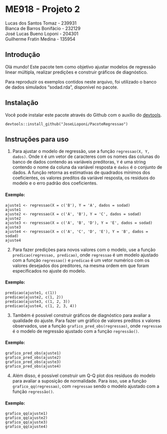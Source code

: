 # ME918 - Projeto 2 #
Lucas dos Santos Tomaz - 239931  
Bianca de Barros Bonifácio - 232129  
José Lucas Bueno Loponi - 204301  
Guilherme Fratin Medina - 135954  

## Introdução ##

Olá mundo! Este pacote tem como objetivo ajustar modelos de regressão linear múltipla, realizar predições e construir gráficos de diagnóstico.

Para reproduzir os exemplos contidos neste arquivo, foi utilizado o banco de dados simulados "sodad.rda", disponível no pacote.

## Instalação ##

Você pode instalar este pacote através do Github com o auxílio do [devtools](https://github.com/hadley/devtools).

```
devtools::install_github("JoseLLoponi/PacoteRegressao")
```

## Instruções para uso ##

1. Para ajustar o modelo de regressão, use a função `regressao(X, Y, dados)`. Onde `X` é um vetor de caracteres com os nomes das colunas do banco de dados contendo as variáveis preditoras, `Y` é uma string contendo o nome da coluna da variável resposta e `dados` é o conjunto de dados. A função retorna as estimativas de quadrados mínimos dos coeficientes, os valores preditos da variável resposta, os resíduos do modelo e o erro padrão dos coeficientes.

#### Exemplo: ####

```
ajuste1 <- regressao(X = c('B'), Y = 'A', dados = sodad)
ajuste1
ajuste2 <- regressao(X = c('A', 'B'), Y = 'C', dados = sodad)
ajuste2
ajuste3 <- regressao(X = c('A', 'B', 'D'), Y = 'E', dados = sodad)
ajuste3
ajuste4 <- regressao(X = c('A', 'C', 'D', 'E'), Y = 'B', dados = sodad)
ajuste4
```

2. Para fazer predições para novos valores com o modelo, use a função `predicao(regressao, predicao)`, onde `regressao` é um modelo ajustado com a função `regressao()` e `predicao` é um vetor numérico com os valores desejados dos preditores, na mesma ordem em que foram especificados no ajuste do modelo.

#### Exemplo: ####

```
predicao(ajuste1, c(1))
predicao(ajuste2, c(1, 2))
predicao(ajuste3, c(1, 2, 3))
predicao(ajuste4, c(1, 2, 3, 4))
```

3. Também é possível construir gráficos de diagnóstico para avaliar a qualidade do ajuste. Para fazer um gráfico de valores preditos x valores observados, use a função `grafico_pred_obs(regressao)`, onde `regressao` é o modelo de regressão ajustado com a função `regressão()`.

#### Exemplo: ####

```
grafico_pred_obs(ajuste1)
grafico_pred_obs(ajuste2)
grafico_pred_obs(ajuste3)
grafico_pred_obs(ajuste4)
```

4. Além disso,  é possível construir um Q-Q plot dos resíduos do modelo para avaliar a suposição de normalidade. Para isso, use a função `grafico_qq(regressao)`, com `regressao` sendo o modelo ajustado com a função `regressão()`.

#### Exemplo: ####

```
grafico_qq(ajuste1)
grafico_qq(ajuste2)
grafico_qq(ajuste3)
grafico_qq(ajuste4)
```
